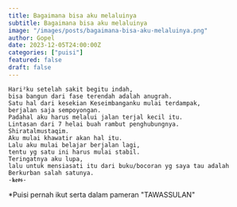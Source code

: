 ```yaml
---
title: Bagaimana bisa aku melaluinya
subtitle: Bagaimana bisa aku melaluinya
image: "/images/posts/bagaimana-bisa-aku-melaluinya.png"
author: Gopel
date: 2023-12-05T24:00:00Z
categories: ["puisi"]
featured: false
draft: false
---
```

```
Hari²ku setelah sakit begitu indah, 
bisa bangun dari fase terendah adalah anugrah.
Satu hal dari kesekian Keseimbanganku mulai terdampak, 
berjalan saja sempoyongan. 
Padahal aku harus melalui jalan terjal kecil itu.
Lintasan dari 7 helai buah rambut penghubungnya. 
Shiratalmustaqim. 
Aku mulai khawatir akan hal itu. 
Lalu aku mulai belajar berjalan lagi, 
tentu yg satu ini harus mulai stabil. 
Teringatnya aku lupa, 
lalu untuk mensiasati itu dari buku/bocoran yg saya tau adalah Berkurban salah satunya. 
-𝖐𝖊𝖔𝖘-
```
*Puisi pernah ikut serta dalam pameran "TAWASSULAN"